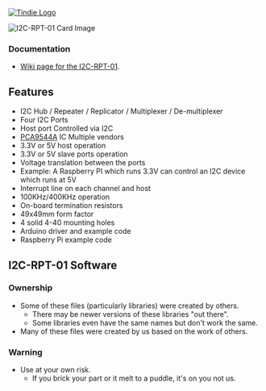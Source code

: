 <a href="https://www.tindie.com/products/7001/"><img src="http://land-boards.com/blwiki/images/5/51/Tindie-mediums.png" alt="Tindie Logo"></img></a>

<img src="http://land-boards.com/blwiki/images/5/54/I2C-RPT-01-X2-CCA_6031-640px.jpg" alt="I2C-RPT-01 Card Image"></img>

=== Documentation ===

*[http://land-boards.com/wiki/index.php?title=I2C-RPT-01 Wiki page for the I2C-RPT-01].

== Features ==

* I2C Hub / Repeater / Replicator / Multiplexer / De-multiplexer
* Four I2C Ports
* Host port Controlled via I2C
* [https://www.ti.com/lit/ds/symlink/pca9544a.pdf PCA9544A] IC Multiple vendors
* 3.3V or 5V host operation
* 3.3V or 5V slave ports operation
* Voltage translation between the ports
* Example: A Raspberry PI which runs 3.3V can control an I2C device which runs at 5V
* Interrupt line on each channel and host
* 100KHz/400KHz operation
* On-board termination resistors
* 49x49mm form factor
* 4 solid 4-40 mounting holes
* Arduino driver and example code
* Raspberry Pi example code

== I2C-RPT-01 Software ==

=== Ownership ===

* Some of these files (particularly libraries) were created by others.
** There may be newer versions of these libraries "out there".
** Some libraries even have the same names but don't work the same.
* Many of these files were created by us based on the work of others.

=== Warning ===

* Use at your own risk.
** If you brick your part or it melt to a puddle, it's on you not us.
